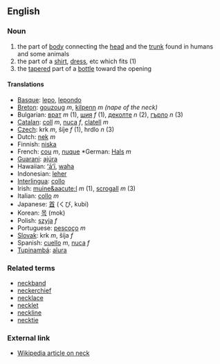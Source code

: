 ==English==

===Noun===
# the part of [[body]] connecting the [[head]] and the [[trunk]] found in humans and some animals
# the part of a [[shirt]], [[dress]], etc which fits (1)
# the [[taper]]ed part of a [[bottle]] toward the opening

====Translations====

*[[Basque]]: [[lepo]], [[lepondo]]
*[[Breton]]: [[gouzoug]] ''m'', [[kilpenn]] ''m'' ''(nape of the neck)''
*Bulgarian: [[врат]] ''m'' (1), [[шия]] ''f'' (1), [[деколте]] ''n'' (2), [[гърло]] ''n'' (3)
*[[Catalan]]: [[coll]] ''m'', [[nuca]] ''f'', [[clatell]] ''m''
*[[Czech]]:  krk  ''m'',  šíje  ''f'' (1),  hrdlo ''n'' (3)
*Dutch: [[nek]] ''m''
*Finnish: [[niska]]
*French: [[cou]] ''m'', [[nuque]] *German: [[Hals]] ''m''
*[[Guarani]]: [[ajúra]]
*Hawaiian: [[ʻāʻī]], [[waha]]
*Indonesian: [[leher]]
*[[Interlingua]]: [[collo]]
*Irish: [[muine&aacute;l]] ''m'' (1), [[scrogall]] ''m'' (3)
*Italian: [[collo]] ''m''
*Japanese: [[首]] (くび, kubi)
*Korean: [[목]] (mok)
*Polish: [[szyja]] ''f''
*Portuguese: [[pescoço]] ''m''
*[[Slovak]]:  krk  ''m'',  šíja  ''f''
*Spanish: [[cuello]] ''m'', [[nuca]] ''f''
*[[Tupinambá]]: [[aîura]]

===Related terms===

*[[neckband]]
*[[neckerchief]]
*[[necklace]]
*[[necklet]]
*[[neckline]]
*[[necktie]]

===External link===

*[[en:neck|Wikipedia article on neck]]